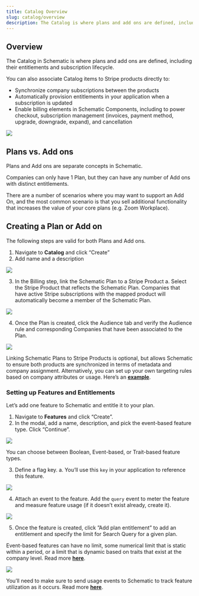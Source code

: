 ```yaml
---
title: Catalog Overview
slug: catalog/overview
description: The Catalog is where plans and add ons are defined, including their entitlements and subscription lifecycle.
---
```


## Overview

The Catalog in Schematic is where plans and add ons are defined, including their entitlements and subscription lifecycle.

You can also associate Catalog items to Stripe products directly to:
- Synchronize company subscriptions between the products
- Automatically provision entitlements in your application when a subscription is updated
- Enable billing elements in Schematic Components, including to power checkout, subscription management (invoices, payment method, upgrade, downgrade, expand), and cancellation

<img
src="../../assets/images/catalog/catalog.png"
/>

## Plans vs. Add ons

Plans and Add ons are separate concepts in Schematic.

Companies can only have 1 Plan, but they can have any number of Add ons with distinct entitlements.

There are a number of scenarios where you may want to support an Add On, and the most common scenario is that you sell additional functionality that increases the value of your core plans (e.g. Zoom Workplace).

## Creating a Plan or Add on

The following steps are valid for both Plans and Add ons.

1. Navigate to **Catalog** and click “Create”
2. Add name and a description

<img
src="../../assets/images/quickstart/quickstart-plan-creation.png"
/>

3. In the Billing step, link the Schematic Plan to a Stripe Product
    a. Select the Stripe Product that reflects the Schematic Plan. Companies that have active Stripe subscriptions with the mapped product will automatically become a member of the Schematic Plan.

<img
src="../../assets/images/quickstart/quickstart-plan-mapping.png"
/>

4. Once the Plan is created, click the Audience tab and verify the Audience rule and corresponding Companies that have been associated to the Plan.

<img
src="../../assets/images/quickstart/quickstart-plan-audience.png"
/>

<Info>Linking Schematic Plans to Stripe Products is optional, but allows Schematic to ensure both products are synchronized in terms of metadata and company assignment. Alternatively, you can set up your own targeting rules based on company attributes or usage. Here’s an [**example**](https://docs.schematichq.com/playbooks/rollout).</Info>

### **Setting up Features and Entitlements**

Let’s add one feature to Schematic and entitle it to your plan.

1. Navigate to **Features** and click “Create”.
2. In the modal, add a name, description, and pick the event-based feature type. Click “Continue”.

<img
src="../../assets/images/quickstart/quickstart-features-create.png"
/>

You can choose between Boolean, Event-based, or Trait-based feature types.

3. Define a flag key.
    a. You’ll use this `key` in your application to reference this feature.

<img
src="../../assets/images/quickstart/quickstart-features-create-2.png"
/>

4. Attach an event to the feature. Add the `query` event to meter the feature and measure feature usage (if it doesn’t exist already, create it).

<img
src="../../assets/images/quickstart/quickstart-features-create-3.png"
/>

5. Once the feature is created, click ”Add plan entitlement” to add an entitlement and specify the limit for Search Query for a given plan.

<Info>Event-based features can have no limit, some numerical limit that is static within a period, or a limit that is dynamic based on traits that exist at the company level. Read more [**here**](https://docs.schematichq.com/playbooks/metering#entitlement-options).</Info>

<img
src="../../assets/images/quickstart/quickstart-features-entitlements.png"
/>

<Info>You’ll need to make sure to send usage events to Schematic to track feature utilization as it occurs. Read more [**here**](https://docs.schematichq.com/playbooks/metering#setting-up-an-event-based-metered-feature).</Info>